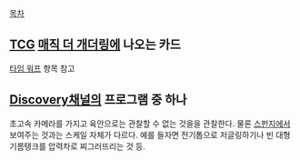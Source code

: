 [[목차]]

== [[TCG]] [[매직 더 개더링]]에 나오는 카드 ==
[[타임 워프]] 항목 참고

== [[Discovery]]채널의 프로그램 중 하나 ==
초고속 카메라를 가지고 육안으로는 관찰할 수 없는 것을을 관찰한다. 물론 [[스펀지]]에서 보여주는 것과는 스케일 자체가 다르다. 예를 들자면 전기톱으로 저글링하기나 빈 대형 기름탱크를 압력차로 찌그러뜨리는 것 등.
